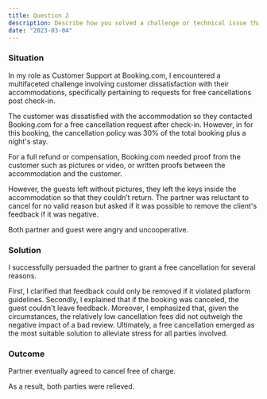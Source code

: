 ```yaml
---
title: Question 2
description: Describe how you solved a challenge or technical issue that you faced in a previous role (preferably in a previous support role). How did you determine that your solution was successful?
date: "2023-03-04"
---
```

### Situation
In my role as Customer Support at Booking.com, I encountered a multifaceted challenge involving customer dissatisfaction with their accommodations, specifically pertaining to requests for free cancellations post check-in.

The customer was dissatisfied with the accommodation so they contacted Booking.com for a free cancellation request after check-in. 
However, in for this booking, the cancellation policy was 30% of the total booking plus a night's stay.

For a full refund or compensation, Booking.com needed proof from the customer such as pictures or video, or written proofs between the accommodation and the customer. 

However, the guests left without pictures, they left the keys inside the accommodation so that they couldn’t return. The partner was reluctant to cancel for no valid reason but asked if it was possible to remove the client's feedback if it was negative. 

Both partner and guest were angry and uncooperative.

### Solution

I successfully persuaded the partner to grant a free cancellation for several reasons.

First, I clarified that feedback could only be removed if it violated platform guidelines.
Secondly, I explained that if the booking was canceled, the guest couldn't leave feedback. Moreover, I emphasized that, given the circumstances, the relatively low cancellation fees did not outweigh the negative impact of a bad review. 
Ultimately, a free cancellation emerged as the most suitable solution to alleviate stress for all parties involved.

### Outcome
Partner eventually agreed to cancel free of charge. 

As a result, both parties were relieved.
